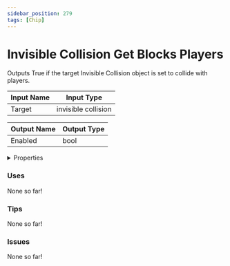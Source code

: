 ```yaml
---
sidebar_position: 279
tags: [Chip]
---
```


# Invisible Collision Get Blocks Players

Outputs True if the target Invisible Collision object is set to collide with players.




<EsbSvg />

| Input Name | Input Type |
|-----------|-----------|
| Target | invisible collision |

| Output Name | Output Type |
|-----------|-----------|
| Enabled | bool |


<details>
  <summary>Properties</summary>
  <div>
    <div>
    <table>
      <thead>
        <tr>
          <th>Is beta required?</th>
          <th>❌</th>
        </tr>
        <tr>
          <th>Is this chip a trolling risk?</th>
          <th>❌</th>
        </tr>
        <tr>
          <th>Chip UUID</th>
          <th>0938d870-2f6d-4144-ba3d-c73af0e46348</th>
        </tr>
      </thead>
    </table>
    </div>
  </div>
</details>

### Uses

None so far!

### Tips

None so far!

### Issues

None so far!